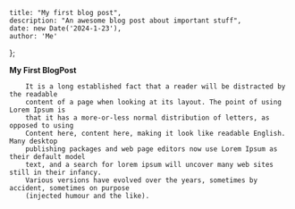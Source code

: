	title: "My first blog post",
	description: "An awesome blog post about important stuff",
	date: new Date('2024-1-23'),
	author: 'Me'
};
 
**My First BlogPost**
 
	
    	It is a long established fact that a reader will be distracted by the readable
        content of a page when looking at its layout. The point of using Lorem Ipsum is
        that it has a more-or-less normal distribution of letters, as opposed to using
        Content here, content here, making it look like readable English. Many desktop
        publishing packages and web page editors now use Lorem Ipsum as their default model
        text, and a search for lorem ipsum will uncover many web sites still in their infancy.
        Various versions have evolved over the years, sometimes by accident, sometimes on purpose
        (injected humour and the like).
